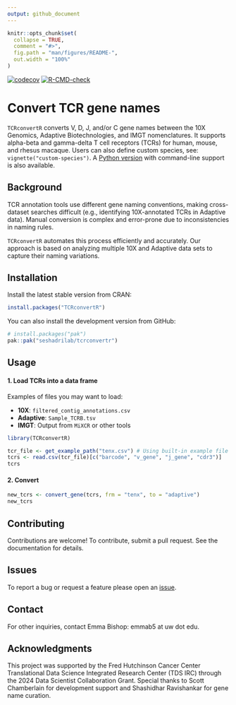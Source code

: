 ```yaml
---
output: github_document
---
```


```r
knitr::opts_chunk$set(
  collapse = TRUE,
  comment = "#>",
  fig.path = "man/figures/README-",
  out.width = "100%"
)
```

<!-- badges: start -->
[![codecov](https://codecov.io/gh/seshadrilab/tcrconvertr/graph/badge.svg?token=JVURVQO10D)](https://app.codecov.io/gh/seshadrilab/tcrconvertr)
[![R-CMD-check](https://github.com/seshadrilab/tcrconvertr/actions/workflows/R-CMD-check.yaml/badge.svg)](https://github.com/seshadrilab/tcrconvertr/actions/workflows/R-CMD-check.yaml)
<!-- badges: end -->

# Convert TCR gene names

`TCRconvertR` converts V, D, J, and/or C gene names between the 10X Genomics, Adaptive Biotechnologies, and IMGT nomenclatures. It supports alpha-beta and gamma-delta T cell receptors (TCRs) for human, mouse, and rhesus macaque. Users can also define custom species, see: `vignette("custom-species")`. A [Python version](https://github.com/seshadrilab/tcrconvert) with command-line support is also available.

## Background

TCR annotation tools use different gene naming conventions, making cross-dataset searches difficult (e.g., identifying 10X-annotated TCRs in Adaptive data). Manual conversion is complex and error-prone due to inconsistencies in naming rules.

`TCRconvertR` automates this process efficiently and accurately. Our approach is based on analyzing multiple 10X and Adaptive data sets to capture their naming variations.

## Installation

Install the latest stable version from CRAN:

```r
install.packages("TCRconvertR")
```

You can also install the development version from GitHub:

```r
# install.packages("pak")
pak::pak("seshadrilab/tcrconvertr")
```

## Usage

#### 1. Load TCRs into a data frame

Examples of files you may want to load:

- **10X**: `filtered_contig_annotations.csv`
- **Adaptive**: `Sample_TCRB.tsv`
- **IMGT**: Output from `MiXCR` or other tools

```r
library(TCRconvertR)

tcr_file <- get_example_path("tenx.csv") # Using built-in example file
tcrs <- read.csv(tcr_file)[c("barcode", "v_gene", "j_gene", "cdr3")]
tcrs
```

####  2. Convert

```r
new_tcrs <- convert_gene(tcrs, frm = "tenx", to = "adaptive")
new_tcrs
```

## Contributing

Contributions are welcome! To contribute, submit a pull request. See the documentation for details.

## Issues

To report a bug or request a feature please open an 
[issue](https://github.com/seshadrilab/tcrconvertr/issues).

## Contact

For other inquiries, contact Emma Bishop: emmab5 at uw dot edu.

## Acknowledgments

This project was supported by the Fred Hutchinson Cancer Center Translational Data Science Integrated Research Center (TDS IRC) through the 2024 Data Scientist Collaboration Grant. Special thanks to Scott Chamberlain for development support and Shashidhar Ravishankar for gene name curation.
